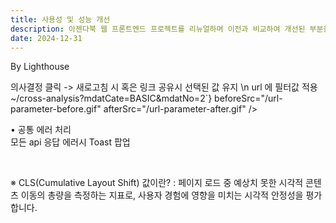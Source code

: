 ```yaml
---
title: 사용성 및 성능 개선
description: 아젠다북 웹 프론트엔드 프로젝트를 리뉴얼하며 이전과 비교하여 개선된 부분을 정리
date: 2024-12-31
---
```


<p />

<p style={{marginBottom:'-48px',textAlign:'right'}} className="text-xs text-gray-400">By Lighthouse</p>
<BeforeAfter title="전체적인 성능 향상" description="Lighthouse 웹 성능 검사도구로 측정한 결과입니다. 운영서버로 최적화 배포시 80점대 예상 (네이버 홈페이지 60점대)" beforeSrc="/images/before-performance.png" afterSrc="/images/after-performance.png" />

<BeforeAfter title="홈 로딩 제거" beforeSrc="/home-loading-before.gif" afterSrc="/home-loading-after.gif" />
<BeforeAfter title="홈 스크롤시 로딩 Skeleton 적용" beforeSrc="/home-scroll-before.gif" afterSrc="/home-scroll-after.gif" />
<BeforeAfter title="마이데이터 선택 값 새로고침시에도 유지 (홈 검색 및 필터에도 똑같이 적용)" description={`교차분석에서 성향 클릭 -> 의사결정 클릭 -> 새로고침 시 혹은 링크 공유시 선택된 값 유지 \n url 에 필터값 적용 ~/cross-analysis?mdatCate=BASIC&mdatNo=2`} beforeSrc="/url-parameter-before.gif" afterSrc="/url-parameter-after.gif" />

• 공통 에러 처리 <br /> 모든 api 응답 에러시 Toast 팝업
<div className="md:w-1/2">
    <Image
        alt=""
        src={"/images/api-common-error.png"}
        width={1000}
        height={0}
        style={{ height: 'auto', width: '100%', marginBottom:'40px' }}
    />
</div>

<BeforeAfter title="나의 아젠다 삭제 후 페이지 새로고침 제거, api 응답 대기까지 Toast 로딩처리" beforeSrc="/delete-refresh-before.gif" afterSrc="/delete-refresh-after.gif" />
<BeforeAfter title="나의아젠다 -> 아젠다 상세페이지 이동시 api 호출 후 응답완료되어야 페이지 이동 (blocking time 1초 이상) 제거" beforeSrc="/agenda-detail-blocking-before.gif" afterSrc="/agenda-detail-blocking-after.gif" />
<BeforeAfter title="교차분석 페이지 진입시 UI 요소 캐싱 안됨, CLS값 개선" beforeSrc="/cross-not-caching-before.gif" afterSrc="/cross-not-caching-after.gif" className="mb-0" />
<div className="flex gap-5 mt-2">
    <Image
        alt=""
        src={"/images/before-CLS.png"}
        width={1000}
        height={0}
        style={{ height: 'auto', width: '50%' }}
    />
    <Image
        alt=""
        src={"/images/after-CLS.png"}
        width={900}
        height={0}
        style={{ height: '90%', width: '50%',marginTop:'4px' }}
    />
</div>
<p className="text-sm !mt-0 pt-2 !mb-0">※ CLS(Cumulative Layout Shift) 값이란? : 페이지 로드 중 예상치 못한 시각적 콘텐츠 이동의 총량을 측정하는 지표로, 사용자 경험에 영향을 미치는 시각적 안정성을 평가합니다.</p>  
<br />

<BeforeAfter title="분석시 Skeleton 로딩 추가" beforeSrc="/analysis-loading-before.gif" afterSrc="/analysis-loading-after.gif" />
<BeforeAfter title="마이데이터 이동시 테이블 로딩 추가" beforeSrc="/table-loading-before.gif" afterSrc="/table-loading-after.gif" />
<BeforeAfter title="트래킹 생성 팝업 및 인터렉션 시 불필요한 렌더링 제거 + 클릭후 반응속도 향상" beforeSrc="/tracking-rendering-before.gif" afterSrc="/tracking-rendering-after.gif" />
<BeforeAfter title="분석 실행 중 이탈시 게이지 100% 채워지는 현상 개선" beforeSrc="/analysis-exit-before.gif" afterSrc="/analysis-exit-after.gif" />
